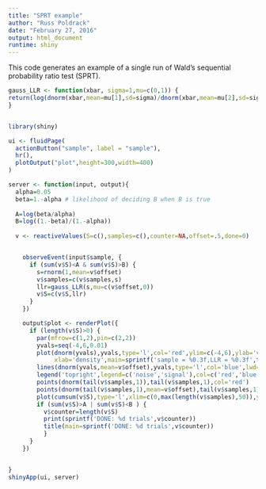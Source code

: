 ```yaml
---
title: "SPRT example"
author: "Russ Poldrack"
date: "February 27, 2016"
output: html_document
runtime: shiny
---
```


This code generates an example of a single run of Wald's sequential probability ratio test (SPRT). 


```r

gauss_LLR <- function(xbar, sigma=1,mu=c(0,1)) {
return(log(dnorm(xbar,mean=mu[1],sd=sigma)/dnorm(xbar,mean=mu[2],sd=sigma)))
}

```

```r

```

```r
library(shiny)

ui <- fluidPage(
  actionButton("sample", label = "sample"),
  hr(),
  plotOutput("plot",height=300,width=400)
)

server <- function(input, output){
  alpha=0.05
  beta=1.-alpha # likelihood of deciding B when B is true
  
  A=log(beta/alpha)
  B=log((1.-beta)/(1.-alpha))
  
  v <- reactiveValues(S=c(),samples=c(),counter=NA,offset=.5,done=0)


    observeEvent(input$sample, {
      if (sum(v$S)<A & sum(v$S)>B) {
        s=rnorm(1,mean=v$offset)
        v$samples=c(v$samples,s)
        llr=gauss_LLR(s,mu=c(v$offset,0))
        v$S=c(v$S,llr)
      }
    })

    output$plot <- renderPlot({
      if (length(v$S)>0) {
        par(mfrow=c(1,2),pin=c(2,2))
        yvals=seq(-4,6,0.01)
        plot(dnorm(yvals),yvals,type='l',col='red',ylim=c(-4,6),ylab='value',
             xlab='density',main=sprintf('sample = %0.3f,LLR = %0.3f',tail(v$samples,1),tail(v$S,1)),lwd=2)
        lines(dnorm(yvals,mean=v$offset),yvals,type='l',col='blue',lwd=2)
        legend('topright',legend=c('noise','signal'),col=c('red','blue'),lwd=c(2,2))
        points(dnorm(tail(v$samples,1)),tail(v$samples,1),col='red')
        points(dnorm(tail(v$samples,1),mean=v$offset),tail(v$samples,1),col='blue')
        plot(cumsum(v$S),type='l',xlim=c(0,max(length(v$samples),50)),ylim=c(B,A),xlab='trial',ylab='sum LLR',lwd=2)
        if (sum(v$S)>A | sum(v$S)<B ) {
          v$counter=length(v$S)
          print(sprintf('DONE: %d trials',v$counter))
          title(main=sprintf('DONE: %d trials',v$counter))
          }
      }
    })


}
shinyApp(ui, server)

```

